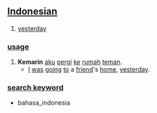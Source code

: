 == [[Indonesian]] ==

# [[yesterday]]

=== [[usage]] ===
# '''Kemarin''' [[aku]] [[pergi]] [[ke]] [[rumah]] [[teman]].
#* [[I]] [[be|was]] [[go]]ing [[to]] a [[friend]]'s [[home]], [[yesterday]].

=== [[search keyword]] ===
* bahasa_indonesia